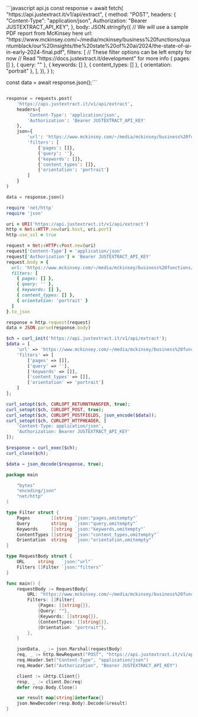 <CodeGroup>
  ```javascript api.js
const response = await fetch(
      "https://api.justextract.it/v1/api/extract",
      {
        method: "POST",
        headers: {
          "Content-Type": "application/json",
          Authorization: "Bearer JUSTEXTRACT_API_KEY",
        },
        body: JSON.stringify({
          // We will use a sample PDF report from McKinsey here
          url: "https://www.mckinsey.com/~/media/mckinsey/business%20functions/quantumblack/our%20insights/the%20state%20of%20ai/2024/the-state-of-ai-in-early-2024-final.pdf",
          filters: [
            // These filter options can be left empty for now
            // Read "https://docs.justextract.it/development" for more info
            { pages: [] },
            { query: "" },
            { keywords: [] },
            { content_types: [] },
            { orientation: "portrait" },
          ],
        }),
      }
    );

const data = await response.json();```

```python api.py

response = requests.post(
    'https://api.justextract.it/v1/api/extract',
    headers={
        'Content-Type': 'application/json',
        'Authorization': 'Bearer JUSTEXTRACT_API_KEY'
    },
    json={
        'url': 'https://www.mckinsey.com/~/media/mckinsey/business%20functions/quantumblack/our%20insights/the%20state%20of%20ai/2024/the-state-of-ai-in-early-2024-final.pdf',
        'filters': [
            {'pages': []},
            {'query': ''},
            {'keywords': []},
            {'content_types': []},
            {'orientation': 'portrait'}
        ]
    }
)

data = response.json()
```

```ruby api.rb
require 'net/http'
require 'json'

uri = URI('https://api.justextract.it/v1/api/extract')
http = Net::HTTP.new(uri.host, uri.port)
http.use_ssl = true

request = Net::HTTP::Post.new(uri)
request['Content-Type'] = 'application/json'
request['Authorization'] = 'Bearer JUSTEXTRACT_API_KEY'
request.body = {
  url: 'https://www.mckinsey.com/~/media/mckinsey/business%20functions/quantumblack/our%20insights/the%20state%20of%20ai/2024/the-state-of-ai-in-early-2024-final.pdf',
  filters: [
    { pages: [] },
    { query: '' },
    { keywords: [] },
    { content_types: [] },
    { orientation: 'portrait' }
  ]
}.to_json

response = http.request(request)
data = JSON.parse(response.body)
```

```php api.php
$ch = curl_init('https://api.justextract.it/v1/api/extract');
$data = [
    'url' => 'https://www.mckinsey.com/~/media/mckinsey/business%20functions/quantumblack/our%20insights/the%20state%20of%20ai/2024/the-state-of-ai-in-early-2024-final.pdf',
    'filters' => [
        ['pages' => []],
        ['query' => ''],
        ['keywords' => []],
        ['content_types' => []],
        ['orientation' => 'portrait']
    ]
];

curl_setopt($ch, CURLOPT_RETURNTRANSFER, true);
curl_setopt($ch, CURLOPT_POST, true);
curl_setopt($ch, CURLOPT_POSTFIELDS, json_encode($data));
curl_setopt($ch, CURLOPT_HTTPHEADER, [
    'Content-Type: application/json',
    'Authorization: Bearer JUSTEXTRACT_API_KEY'
]);

$response = curl_exec($ch);
curl_close($ch);

$data = json_decode($response, true);
```

```go api.go
package main

    "bytes"
    "encoding/json"
    "net/http"
)

type Filter struct {
    Pages        []string `json:"pages,omitempty"`
    Query        string   `json:"query,omitempty"`
    Keywords     []string `json:"keywords,omitempty"`
    ContentTypes []string `json:"content_types,omitempty"`
    Orientation  string   `json:"orientation,omitempty"`
}

type RequestBody struct {
    URL     string   `json:"url"`
    Filters []Filter `json:"filters"`
}

func main() {
    requestBody := RequestBody{
        URL: "https://www.mckinsey.com/~/media/mckinsey/business%20functions/quantumblack/our%20insights/the%20state%20of%20ai/2024/the-state-of-ai-in-early-2024-final.pdf",
        Filters: []Filter{
            {Pages: []string{}},
            {Query: ""},
            {Keywords: []string{}},
            {ContentTypes: []string{}},
            {Orientation: "portrait"},
        },
    }

    jsonData, _ := json.Marshal(requestBody)
    req, _ := http.NewRequest("POST", "https://api.justextract.it/v1/api/extract", bytes.NewBuffer(jsonData))
    req.Header.Set("Content-Type", "application/json")
    req.Header.Set("Authorization", "Bearer JUSTEXTRACT_API_KEY")

    client := &http.Client{}
    resp, _ := client.Do(req)
    defer resp.Body.Close()

    var result map[string]interface{}
    json.NewDecoder(resp.Body).Decode(&result)
}
```

</CodeGroup>
